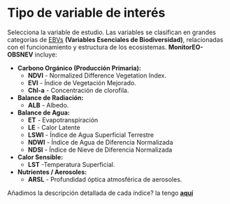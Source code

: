 # Tipo de variable de interés {#tipo-variable}

Selecciona la variable de estudio. Las variables se clasifican en grandes categorías de [EBVs](https://geobon.org/ebvs/what-are-ebvs/) **(Variables Esenciales de Biodiversidad)**, relacionadas con el funcionamiento y estructura de los ecosistemas. **MonitorEO-OBSNEV** incluye:

* **Carbono Orgánico (Producción Primaria):**   
  * **NDVI** \- Normalized Difference Vegetation Index.  
  * **EVI** \- Índice de Vegetación Mejorado.  
  * **Chl-a** \- Concentración de clorofila.  
* **Balance de Radiación:**   
  * **ALB** \- Albedo.  
* **Balance de Agua:**   
  * **ET** \- Evapotranspiración  
  * **LE** \- Calor Latente  
  * **LSWI** \- Índice de Agua Superficial Terrestre  
  * **NDWI** \- Índice de Agua de Diferencia Normalizada  
  * **NDSI** \- Índice de Nieve de Diferencia Normalizada  
* **Calor Sensible:**  
  *  **LST** \-Temperatura Superficial.  
* **Nutrientes / Aerosoles:**  
  * **ARSL** \- Profundidad óptica atmosférica de aerosoles.

Añadimos la descripción detallada de cada índice? la tengo [**aquí**](https://docs.google.com/document/d/1iYMDXfh4uQ9vuNyansFqoBuk0M9Hi5Vo_4U-cOyEGcY/edit?tab=t.0)
